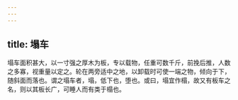 ```yaml
---
---
---
```

title: 塌车
---



塌车面积甚大，以一寸强之厚木为板，专以载物，任重可数千斤，前挽后推，人数之多寡，视重量以定之。轮在两旁适中之地，以卸载时可使一端之物，倾向于下，随斜面而落也。谓之塌车者，塌，低下也，堕也。或曰，塌宜作榻，故又有板车之名，则以其板长广，可睡人而有类于榻也。